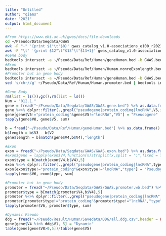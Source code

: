 ---
title: "Untitled"
author: "qians"
date: "2021"
output: html_document
---

```{bash}
#From https://www.ebi.ac.uk/gwas/docs/file-downloads
cd ~/Pseudo/Data/Seqdata/GWAS
awk -F "-" '{print $1"\t"$0}' gwas_catalog_v1.0-associations_e100_r2021-02-25.tsv | sed '1d' | awk -F "\t" '$1<2016 {print $13"."$14}' | sort| uniq|wc -l #check 2015 nature genetics:The landscape of long noncoding RNAs in the human transcriptome
awk -F "\t" '{print $12"\t"$13"\t"$13+1}' gwas_catalog_v1.0-associations_e100_r2021-02-25.tsv | grep -vE "x|;" | grep -v "^$" | sed '1d' > GWAS.bed
#Gene body
bedtools intersect -a ~/Pseudo/Data/Ref/Human/geneHuman.bed -b GWAS.bed -c > GWAS.gene.bed
#Exon
bedtools intersect -a ~/Pseudo/Data/Ref/Human/Human.nonreExonlength.bed -b GWAS.bed -c > GWAS.exon.bed
#Promoter but in gene body
bedtools intersect -a ~/Pseudo/Data/Ref/Human/geneHuman.bed -b GWAS.bed -wa -wb | awk -F "\t" '{print $8"\t"$9"\t"$10}' > GWAS.gene.wb.bed
sed 's/chr//g' ~/Pseudo/Data/Ref/Human/Human.promoter.bed | bedtools intersect -a - -b GWAS.gene.wb.bed  -c > GWAS.promoter.wb.bed
```


```{r}
#Gene Body
rm(list = ls());gc();rm(list = ls())
Num = "012.1."
gene = fread("~/Pseudo/Data/Seqdata/GWAS/GWAS.gene.bed") %>% as.data.frame()
gene %<>% dplyr::filter(.,grepl("pseudogene|protein_coding|lncRNA",V5,ignore.case = T))
gene[gene$V5!="protein_coding"&gene$V5!="lncRNA","V5"] = "Pseudogene"
tapply(gene$V8, gene$V5, sum)

b = fread("~/Pseudo/Data/Ref/Human/geneHuman.bed") %>% as.data.frame()
b$length = b$V3 - b$V2
gene$length = b[match(gene$V4,b$V4),"length"]

#Exon
exon = fread("~/Pseudo/Data/Seqdata/GWAS/GWAS.exon.bed") %>% as.data.frame()
#exon$gene = lapply(exon$V4,function(x)strsplit(x,split = ":",fixed = TRUE)[[1]][1]) %>% unlist()
exon$type = b[match(exon$V4,b$V4),5]
exon %<>% dplyr::filter(.,grepl("pseudogene|protein_coding|lncRNA",type,ignore.case = T))
exon[exon$type!="protein_coding"&exon$type!="lncRNA","type"] = "Pseudogene"
tapply(exon$V6, exon$type, sum)

#Promoter but in gene body
promoter = fread("~/Pseudo/Data/Seqdata/GWAS/GWAS.promoter.wb.bed") %>% as.data.frame()
promoter$type = b[match(promoter$V4,b$V4),5]
promoter %<>% dplyr::filter(.,grepl("pseudogene|protein_coding|lncRNA",type,ignore.case = T))
promoter[promoter$type!="protein_coding"&promoter$type!="lncRNA","type"] = "Pseudogene"
tapply(promoter$V6, promoter$type, sum)

#Dynamic Pseudo
ddg = fread("~/Pseudo/Result/Human/Savedata/DDG/all.ddg.csv",header = FALSE) %>% as.data.frame()
gene[gene$V4 %in% ddg$V1, 5] = "Dynamic"
table(gene[gene$V8>0,5])/table(gene$V5)

```

